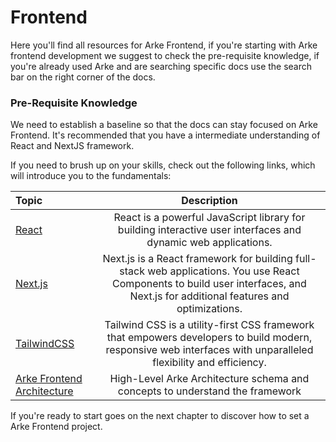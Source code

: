 # Frontend

Here you'll find all resources for Arke Frontend, if you're starting with Arke frontend development we suggest to check
the pre-requisite knowledge, if you're already used Arke and are searching specific docs use the search bar on the
right corner of the docs.

### Pre-Requisite Knowledge
We need to establish a baseline so that the docs can stay focused on Arke Frontend.
It's recommended that you have a intermediate understanding of React and NextJS framework.

If you need to brush up on your skills, check out the following links, which will introduce you to the fundamentals:

| Topic        | Description |
| :------------ | :---------: |
| [React](https://react.dev/learn) | React is a powerful JavaScript library for building interactive user interfaces and dynamic web applications.  |
| [Next.js](https://nextjs.org/docs)    | Next.js is a React framework for building full-stack web applications. You use React Components to build user interfaces, and Next.js for additional features and optimizations. |
| [TailwindCSS](https://tailwindcss.com/docs) | Tailwind CSS is a utility-first CSS framework that empowers developers to build modern, responsive web interfaces with unparalleled flexibility and efficiency. |
| [Arke Frontend Architecture](/docs/think-arke/architecture/frontend) | High-Level Arke Architecture schema and concepts to understand the framework

If you're ready to start goes on the next chapter to discover how to set a Arke Frontend project.
